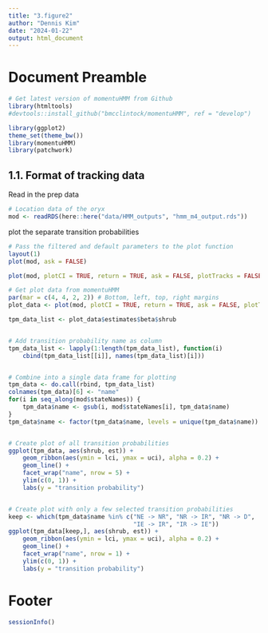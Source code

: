 ---
title: "3.figure2"
author: "Dennis Kim"
date: "2024-01-22"
output: html_document
---

# Document Preamble 
```{r preamble, message=FALSE, warning=FALSE}
# Get latest version of momentuHMM from Github
library(htmltools)
#devtools::install_github("bmcclintock/momentuHMM", ref = "develop")

library(ggplot2)
theme_set(theme_bw())
library(momentuHMM)
library(patchwork)
```

## 1.1. Format of tracking data

Read in the prep data
```{r read in prep data}
# Location data of the oryx 
mod <- readRDS(here::here("data/HMM_outputs", "hmm_m4_output.rds"))
```

plot the separate transition probabilities
```{r debug }
# Pass the filtered and default parameters to the plot function
layout(1)
plot(mod, ask = FALSE)
```


```{r plot}
plot(mod, plotCI = TRUE, return = TRUE, ask = FALSE, plotTracks = FALSE)

# Get plot data from momentuHMM
par(mar = c(4, 4, 2, 2)) # Bottom, left, top, right margins
plot_data <- plot(mod, plotCI = TRUE, return = TRUE, ask = FALSE, plotTracks = FALSE)

tpm_data_list <- plot_data$estimates$beta$shrub


# Add transition probability name as column
tpm_data_list <- lapply(1:length(tpm_data_list), function(i) 
    cbind(tpm_data_list[[i]], names(tpm_data_list)[i]))


# Combine into a single data frame for plotting
tpm_data <- do.call(rbind, tpm_data_list)
colnames(tpm_data)[6] <- "name"
for(i in seq_along(mod$stateNames)) {
    tpm_data$name <- gsub(i, mod$stateNames[i], tpm_data$name)
}
tpm_data$name <- factor(tpm_data$name, levels = unique(tpm_data$name))


# Create plot of all transition probabilities
ggplot(tpm_data, aes(shrub, est)) +
    geom_ribbon(aes(ymin = lci, ymax = uci), alpha = 0.2) +
    geom_line() +
    facet_wrap("name", nrow = 5) +
    ylim(c(0, 1)) +
    labs(y = "transition probability")


# Create plot with only a few selected transition probabilities
keep <- which(tpm_data$name %in% c("NE -> NR", "NR -> IR", "NR -> D",
                                   "IE -> IR", "IR -> IE"))
ggplot(tpm_data[keep,], aes(shrub, est)) +
    geom_ribbon(aes(ymin = lci, ymax = uci), alpha = 0.2) +
    geom_line() +
    facet_wrap("name", nrow = 1) +
    ylim(c(0, 1)) +
    labs(y = "transition probability")
```

# Footer
```{r footer}
sessionInfo()
```
